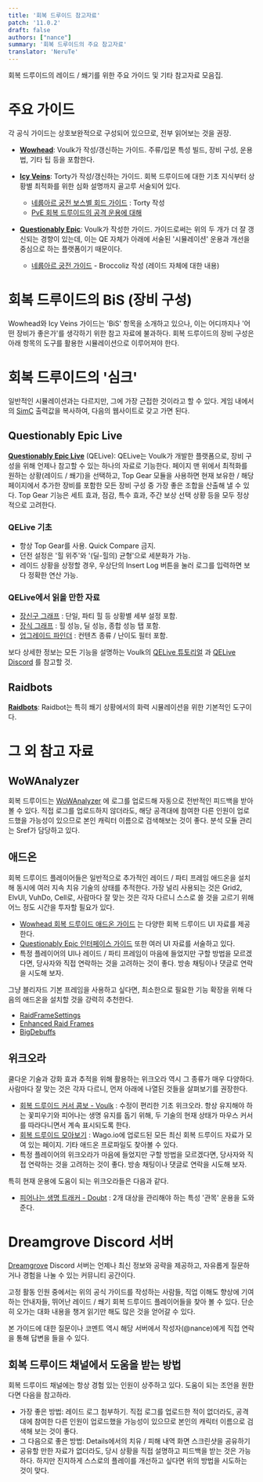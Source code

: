 ```yaml
---
title: '회복 드루이드 참고자료'
patch: '11.0.2'
draft: false
authors: ["nance"]
summary: '회복 드루이드의 주요 참고자료'
translator: 'NeruTe'
---
```


회복 드루이드의 레이드 / 쐐기를 위한 주요 가이드 및 기타 참고자료 모음집.


# 주요 가이드

각 공식 가이드는 상호보완적으로 구성되어 있으므로, 전부 읽어보는 것을 권장.

- **[Wowhead](https://www.wowhead.com/guide/classes/druid/restoration/overview-pve-healer)**: Voulk가 작성/갱신하는 가이드. 주류/입문 특성 빌드, 장비 구성, 운용법, 기타 팁 등을 포함한다. 

- **[Icy Veins](https://www.icy-veins.com/wow/restoration-druid-pve-healing-guide)**: Torty가 작성/갱신하는 가이드. 회복 드루이드에 대한 기초 지식부터 상황별 최적화를 위한 심화 설명까지 골고루 서술되어 있다.
  - [네룹아르 궁전 보스별 회드 가이드](https://www.icy-veins.com/wow/restoration-druid-pve-healing-nerub-ar-palace-raid-guide) : Torty 작성
  - [PvE 회복 드루이드의 공격 운용에 대해](https://www.icy-veins.com/wow/restoration-druid-pve-dps-guide)

- **[Questionably Epic](https://questionablyepic.com/restodruid-sheet/)**: Voulk가 작성한 가이드. 가이드로써는 위의 두 개가 더 잘 갱신되는 경향이 있는데, 이는 QE 자체가 아래에 서술된 '시뮬레이션' 운용과 개선을 중심으로 하는 플랫폼이기 때문이다.
  - [네룹아르 궁전 가이드](https://questionablyepic.com/nerubar-palace/) - Broccoliz 작성 (레이드 자체에 대한 내용)

# 회복 드루이드의 BiS (장비 구성)

Wowhead와 Icy Veins 가이드는 'BiS' 항목을 소개하고 있으나, 이는 어디까지나 '어떤 장비가 좋은가'를 생각하기 위한 참고 자료에 불과하다. 회복 드루이드의 장비 구성은 아래 항목의 도구를 활용한 시뮬레이션으로 이루어져야 한다.

# 회복 드루이드의 '심크'

일반적인 시뮬레이션과는 다르지만, 그에 가장 근접한 것이라고 할 수 있다. 게임 내에서의 [SimC](https://www.curseforge.com/wow/addons/simulationcraft) 출력값을 복사하여, 다음의 웹사이트로 갖고 가면 된다.

## Questionably Epic Live

**[Questionably Epic Live](https://questionablyepic.com/live/)** (QELive): QELive는 Voulk가 개발한 플랫폼으로, 장비 구성을 위해 언제나 참고할 수 있는 하나의 자료로 기능한다. 페이지 맨 위에서 최적화를 원하는 상황(레이드 / 쐐기)을 선택하고, Top Gear 모듈을 사용하면 현재 보유한 / 해당 페이지에서 추가한 장비를 포함한 모든 장비 구성 중 가장 좋은 조합을 산출해 낼 수 있다. Top Gear 기능은 세트 효과, 점감, 특수 효과, 주간 보상 선택 상황 등을 모두 정상적으로 고려한다.

### QELive 기초
  - 항상 Top Gear를 사용. Quick Compare 금지.
  - 던전 설정은 '힐 위주'와 '(딜-힐의) 균형'으로 세분화가 가능.
  - 레이드 상황을 상정할 경우, 우상단의 Insert Log 버튼을 눌러 로그를 입력하면 보다 정확한 연산 가능.

### QELive에서 읽을 만한 자료
  - [장신구 그래프](https://questionablyepic.com/live/trinkets) : 단일, 파티 힐 등 상황별 세부 설정 포함.
  - [장식 그래프](https://questionablyepic.com/live/embellishments) : 힐 성능, 딜 성능, 종합 성능 탭 포함.
  - [업그레이드 파인더](https://questionablyepic.com/live/upgradeFinder) : 컨텐츠 종류 / 난이도 필터 포함.

보다 상세한 정보는 모든 기능을 설명하는 Voulk의 [QELive 튜토리얼](https://www.wowhead.com/guide/how-to-use-qe-live-tool-guide) 과  [QELive Discord](https://discord.com/invite/jBSGHDm5G8) 를 참고할 것.

## Raidbots

**[Raidbots](https://www.raidbots.com/simbot/)**: Raidbot는 특히 쐐기 상황에서의 화력 시뮬레이션을 위한 기본적인 도구이다.

# 그 외 참고 자료

## WoWAnalyzer

회복 드루이드는 [WoWAnalyzer](https://wowanalyzer.com/) 에 로그를 업로드해 자동으로 전반적인 피드백을 받아 볼 수 있다. 직접 로그를 업로드하지 않더라도, 해당 공격대에 참여한 다른 인원이 업로드했을 가능성이 있으므로 본인 캐릭터 이름으로 검색해보는 것이 좋다. 분석 모듈 관리는 Sref가 담당하고 있다.

## 애드온

회복 드루이드 플레이어들은 일반적으로 추가적인 레이드 / 파티 프레임 애드온을 설치해 동시에 여러 지속 치유 기술의 상태를 추적한다. 가장 널리 사용되는 것은 Grid2, ElvUI, VuhDo, Cell로, 사람마다 잘 맞는 것은 각자 다르니 스스로 쓸 것을 고르기 위해 어느 정도 시간을 투자할 필요가 있다.

  - [Wowhead 회복 드루이드 애드온 가이드](https://www.wowhead.com/guide/classes/druid/restoration/best-weakauras-macros-addons) 는 다양한 회복 드루이드 UI 자료를 제공한다.
  - [Questionably Epic 인터페이스 가이드](https://questionablyepic.com/restodruid-interface/) 또한 여러 UI 자료를 서술하고 있다.
  - 특정 플레이어의 UI나 레이드 / 파티 프레임이 마음에 들었지만 구할 방법을 모르겠다면, 당사자와 직접 연락하는 것을 고려하는 것이 좋다. 방송 채팅이나 댓글로 연락을 시도해 보자.

그냥 블리자드 기본 프레임을 사용하고 싶다면, 최소한으로 필요한 기능 확장을 위해 다음의 애드온을 설치할 것을 강력히 추천한다.

  - [RaidFrameSettings](https://www.curseforge.com/wow/addons/raid-frame-settings)
  - [Enhanced Raid Frames](https://www.curseforge.com/wow/addons/enhanced-raid-frames)
  - [BigDebuffs](https://www.curseforge.com/wow/addons/bigdebuffs)


## 위크오라

쿨다운 기술과 강화 효과 추적을 위해 활용하는 위크오라 역시 그 종류가 매우 다양하다. 사람마다 잘 맞는 것은 각자 다르니, 먼저 아래에 나열된 것들을 살펴보기를 권장한다.

  - [회복 드루이드 커서 콤보 - Voulk](https://wago.io/cursorcombo) : 수정이 편리한 기초 위크오라. 항상 유지해야 하는 꽃피우기와 피어나는 생명 유지를 돕기 위해, 두 기술의 현재 상태가 마우스 커서를 따라다니면서 계속 표시되도록 한다.
  - [회복 드루이드 모아보기](https://wago.io/the-war-within-weakauras/classes/druid/restoration) : Wago.io에 업로드된 모든 최신 회복 드루이드 자료가 모여 있는 페이지. 기타 애드온 프로파일도 찾아볼 수 있다.
  - 특정 플레이어의 위크오라가 마음에 들었지만 구할 방법을 모르겠다면, 당사자와 직접 연락하는 것을 고려하는 것이 좋다. 방송 채팅이나 댓글로 연락을 시도해 보자.

특히 현재 운용에 도움이 되는 위크오라들은 다음과 같다.

  - [피어나는 생명 트래커 - Doubt](https://wago.io/CtwLL5u0O/) : 2개 대상을 관리해야 하는 특성 '관목' 운용을 도와 준다.

# Dreamgrove Discord 서버
  [Dreamgrove](https://discord.gg/dreamgrove) Discord 서버는 언제나 최신 정보와 공략을 제공하고, 자유롭게 질문하거나 경험을 나눌 수 있는 커뮤니티 공간이다. 

  고정 활동 인원 중에서는 위의 공식 가이드를 작성하는 사람들, 직업 이해도 향상에 기여하는 안내자들, 뛰어난 레이드 / 쐐기 회복 드루이드 플레이어들을 찾아 볼 수 있다. 단순히 오가는 대화 내용을 챙겨 읽기만 해도 많은 것을 얻어갈 수 있다.

  본 가이드에 대한 질문이나 코멘트 역시 해당 서버에서 작성자(@nance)에게 직접 연락을 통해 답변을 들을 수 있다.

## 회복 드루이드 채널에서 도움을 받는 방법 

회복 드루이드 채널에는 항상 경험 있는 인원이 상주하고 있다. 도움이 되는 조언을 원한다면 다음을 참고하라.

 - 가장 좋은 방법: 레이드 로그 첨부하기. 직접 로그를 업로드한 적이 없더라도, 공격대에 참여한 다른 인원이 업로드했을 가능성이 있으므로 본인의 캐릭터 이름으로 검색해 보는 것이 좋다.
 - 그 다음으로 좋은 방법: Details에서의 치유 / 피해 내역 화면 스크린샷을 공유하기 
 - 공유할 만한 자료가 없더라도, 당시 상황을 직접 설명하고 피드백을 받는 것은 가능하다. 하지만 진지하게 스스로의 플레이를 개선하고 싶다면 위의 방법을 시도하는 것이 맞다.
